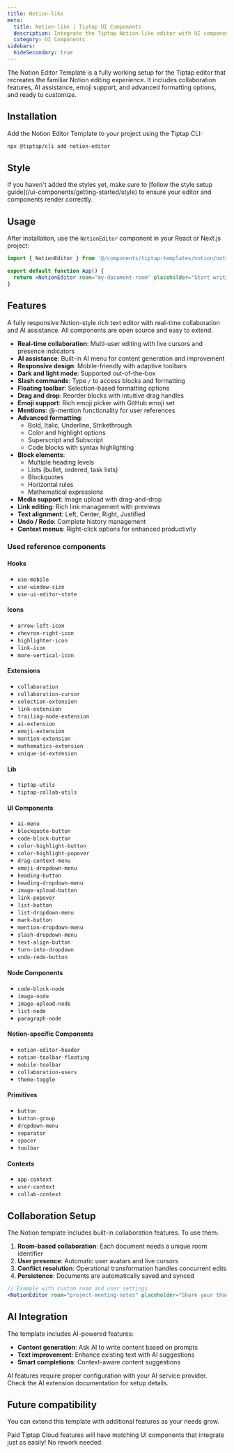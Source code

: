 ```yaml
---
title: Notion-like
meta:
  title: Notion-like | Tiptap UI Components
  description: Integrate the Tiptap Notion-like editor with UI components, collaboration, and AI features. More in the docs.
  category: UI Components
sidebars:
  hideSecondary: true
---
```



The Notion Editor Template is a fully working setup for the Tiptap editor that recreates the familiar Notion editing experience. It includes collaboration features, AI assistance, emoji support, and advanced formatting options, and ready to customize.

<CodeDemo isLarge src="https://template.tiptap.dev/preview/templates/notion" />

## Installation

Add the Notion Editor Template to your project using the Tiptap CLI:

```bash
npx @tiptap/cli add notion-editor
```

## Style

<Callout title="Missing styles?" variant="info">
  If you haven&apos;t added the styles yet, make sure to [follow the style setup
  guide](/ui-components/getting-started/style) to ensure your editor and components render
  correctly.
</Callout>

## Usage

After installation, use the `NotionEditor` component in your React or Next.js project:

```jsx
import { NotionEditor } from '@/components/tiptap-templates/notion/notion-editor'

export default function App() {
  return <NotionEditor room="my-document-room" placeholder="Start writing..." />
}
```

## Features

A fully responsive Notion-style rich text editor with real-time collaboration and AI assistance. All components are open source and easy to extend.

- **Real-time collaboration**: Multi-user editing with live cursors and presence indicators
- **AI assistance**: Built-in AI menu for content generation and improvement
- **Responsive design**: Mobile-friendly with adaptive toolbars
- **Dark and light mode**: Supported out-of-the-box
- **Slash commands**: Type `/` to access blocks and formatting
- **Floating toolbar**: Selection-based formatting options
- **Drag and drop**: Reorder blocks with intuitive drag handles
- **Emoji support**: Rich emoji picker with GitHub emoji set
- **Mentions**: @-mention functionality for user references
- **Advanced formatting**:
  - Bold, Italic, Underline, Strikethrough
  - Color and highlight options
  - Superscript and Subscript
  - Code blocks with syntax highlighting
- **Block elements**:
  - Multiple heading levels
  - Lists (bullet, ordered, task lists)
  - Blockquotes
  - Horizontal rules
  - Mathematical expressions
- **Media support**: Image upload with drag-and-drop
- **Link editing**: Rich link management with previews
- **Text alignment**: Left, Center, Right, Justified
- **Undo / Redo**: Complete history management
- **Context menus**: Right-click options for enhanced productivity

### Used reference components

#### Hooks

- `use-mobile`
- `use-window-size`
- `use-ui-editor-state`

#### Icons

- `arrow-left-icon`
- `chevron-right-icon`
- `highlighter-icon`
- `link-icon`
- `more-vertical-icon`

#### Extensions

- `collaboration`
- `collaboration-cursor`
- `selection-extension`
- `link-extension`
- `trailing-node-extension`
- `ai-extension`
- `emoji-extension`
- `mention-extension`
- `mathematics-extension`
- `unique-id-extension`

#### Lib

- `tiptap-utils`
- `tiptap-collab-utils`

#### UI Components

- `ai-menu`
- `blockquote-button`
- `code-block-button`
- `color-highlight-button`
- `color-highlight-popover`
- `drag-context-menu`
- `emoji-dropdown-menu`
- `heading-button`
- `heading-dropdown-menu`
- `image-upload-button`
- `link-popover`
- `list-button`
- `list-dropdown-menu`
- `mark-button`
- `mention-dropdown-menu`
- `slash-dropdown-menu`
- `text-align-button`
- `turn-into-dropdown`
- `undo-redo-button`

#### Node Components

- `code-block-node`
- `image-node`
- `image-upload-node`
- `list-node`
- `paragraph-node`

#### Notion-specific Components

- `notion-editor-header`
- `notion-toolbar-floating`
- `mobile-toolbar`
- `collaboration-users`
- `theme-toggle`

#### Primitives

- `button`
- `button-group`
- `dropdown-menu`
- `separator`
- `spacer`
- `toolbar`

#### Contexts

- `app-context`
- `user-context`
- `collab-context`

## Collaboration Setup

The Notion template includes built-in collaboration features. To use them:

1. **Room-based collaboration**: Each document needs a unique room identifier
2. **User presence**: Automatic user avatars and live cursors
3. **Conflict resolution**: Operational transformation handles concurrent edits
4. **Persistence**: Documents are automatically saved and synced

```jsx
// Example with custom room and user settings
<NotionEditor room="project-meeting-notes" placeholder="Share your thoughts..." />
```

## AI Integration

The template includes AI-powered features:

- **Content generation**: Ask AI to write content based on prompts
- **Text improvement**: Enhance existing text with AI suggestions
- **Smart completions**: Context-aware content suggestions

<Callout title="AI Configuration" variant="info">
  AI features require proper configuration with your AI service provider. Check the AI extension
  documentation for setup details.
</Callout>

## Future compatibility

You can extend this template with additional features as your needs grow.

Paid Tiptap Cloud features will have matching UI components that integrate just as easily! No rework needed.